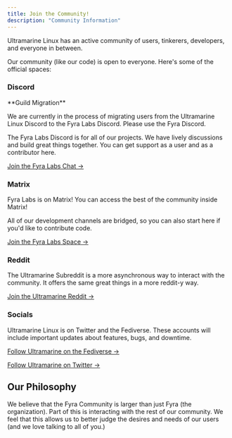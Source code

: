 ```yaml
---
title: Join the Community!
description: "Community Information"
---
```


Ultramarine Linux has an active community of users, tinkerers, developers, and everyone in between.

Our community (like our code) is open to everyone. Here's some of the official spaces:

### Discord

<Alert type="info">
<div class="full-width">
**Guild Migration**

We are currently in the process of migrating users from the Ultramarine Linux Discord to the Fyra Labs Discord. Please use the Fyra Discord.

</div>
</Alert>

The Fyra Labs Discord is for all of our projects. We have lively discussions and build great things together. You can get support as a user and as a contributor here.

[Join the Fyra Labs Chat →](https://discord.gg/5fdPuxTg5Q)

### Matrix

Fyra Labs is on Matrix! You can access the best of the community inside Matrix!

All of our development channels are bridged, so you can also start here if you'd like to contribute code.

[Join the Fyra Labs Space →](https://matrix.to/#/#hub:fyralabs.com)

### Reddit

The Ultramarine Subreddit is a more asynchronous way to interact with the community. It offers the same great things in a more reddit-y way.

[Join the Ultramarine Reddit →](https://reddit.com/r/ultramarine)

### Socials

Ultramarine Linux is on Twitter and the Fediverse. These accounts will include important updates about features, bugs, and downtime.

[Follow Ultramarine on the Fediverse →](https://fedi.fyralabs.com/@ultramarine)

[Follow Ultramarine on Twitter →](https://twitter.com/UltramarineProj)

## Our Philosophy

We believe that the Fyra Community is larger than just Fyra (the organization). Part of this is interacting with the rest of our community. We feel that this allows us to better judge the desires and needs of our users (and we love talking to all of you.)
